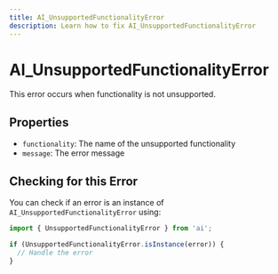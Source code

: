 ---
title: AI_UnsupportedFunctionalityError
description: Learn how to fix AI_UnsupportedFunctionalityError
---

# AI_UnsupportedFunctionalityError

This error occurs when functionality is not unsupported.

## Properties

- `functionality`: The name of the unsupported functionality
- `message`: The error message

## Checking for this Error

You can check if an error is an instance of `AI_UnsupportedFunctionalityError` using:

```typescript
import { UnsupportedFunctionalityError } from 'ai';

if (UnsupportedFunctionalityError.isInstance(error)) {
  // Handle the error
}
```
